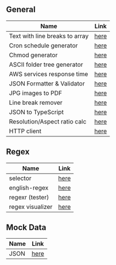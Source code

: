 ## General

| Name                           | Link                                                            |
| ------------------------------ | --------------------------------------------------------------- |
| Text with line breaks to array | [here](https://arraythis.com/)                                  |
| Cron schedule generator        | [here](https://crontab.guru/)                                   |
| Chmod generator                | [here](https://chmodcommand.com/)                               |
| ASCII folder tree generator    | [here](https://tree.nathanfriend.io/)                           |
| AWS services response time     | [here](https://latencycheck.altaircp.com/)                      |
| JSON Formatter & Validator     | [here](https://jsonformatter.curiousconcept.com/)               |
| JPG images to PDF              | [here](https://jpg2pdf.com//)                                   |
| Line break remover             | [here](https://www.textfixer.com/tools/remove-line-breaks.php/) |
| JSON to TypeScript             | [here](https://transform.tools/json-to-typescript)              |
| Resolution/Aspect ratio calc   | [here](https://scriptygoddess.com/resources/proportioncalc.htm) |
| HTTP client                    | [here](https://hoppscotch.io/)                                  |

## Regex

| Name             | Link                                                             |
| ---------------- | ---------------------------------------------------------------- |
| selector         | [here](https://regex-generator.olafneumann.org/)                 |
| english-regex    | [here](https://itsallbinary.com/simply-regex/regex-builder-tool) |
| regexr (tester)  | [here](https://regexr.com/)                                      |
| regex visualizer | [here](https://regex-vis.com)                                    |

## Mock Data

| Name | Link                                    |
| ---- | --------------------------------------- |
| JSON | [here](https://app.json-generator.com/) |
